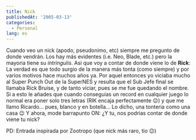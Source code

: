 ```yaml
---
title: Nick
publishedAt: '2005-03-13'
categories:
  - Personal
lang: es
---
```


Cuando veo un nick (apodo, pseudonimo, etc) siempre me pregunto de donde vendrán. Los hay más evidentes (i.e. Neo, Blade, etc.) pero la mayoria tiene su _intringulis_. Asi que voy a contar de donde viene lo de **Rick**: La verdad es que todo surgio de la manera más tonta (como siempre) y por varios motivos hace muchos años ya. Por aquel entonces yo viciaba mucho al Super Punch Out de la SuperNES y resulta que el Sub Jefe final se llamaba Rick Bruise, y de tanto viciar, pues se me fue quedando el nombre. Si a esto le añades que cuando conseguias un record en cualquier juego lo normal era poner solo tres letras (RIK encaja perfectamente 😉) y que me llamo Ricardo... pues, blanco y en botella... Lo dicho, una tonteria como una casa 😉 Y ahora, mode barrapunto ON: ¿Y tu, nos podrias contar de donde viene tu nick?

PD: Entrada inspirada por Zootropo (que nick más raro, tio 😉)
